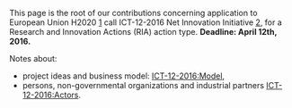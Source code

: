 This page is the root of our contributions concerning application to European Union H2020 [http://ec.europa.eu/programmes/horizon2020/en/h2020-section/information-and-communication-technologies] call ICT-12-2016 Net Innovation Initiative [https://ec.europa.eu/research/participants/portal/desktop/en/opportunities/h2020/topics/5083-ict-12-2016.html], for a Research and Innovation Actions (RIA) action type. '''Deadline: April 12th, 2016.'''

Notes about:
* project ideas and business model: [[ICT-12-2016:Model]],
* persons, non-governmental organizations and industrial partners [[ICT-12-2016:Actors]].